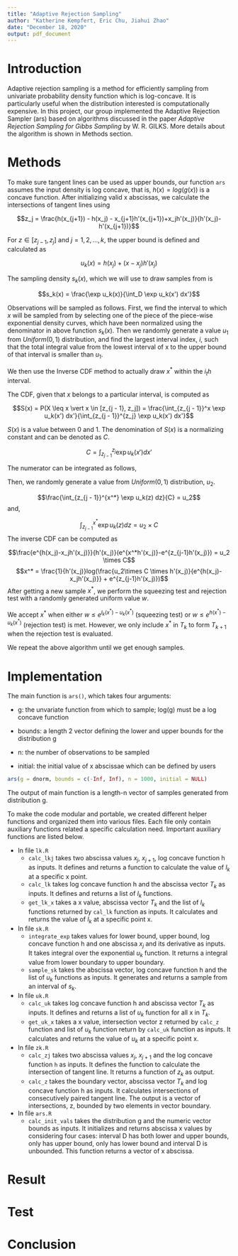 ---
title: "Adaptive Rejection Sampling"
author: "Katherine Kempfert, Eric Chu, Jiahui Zhao" 
date: "December 18, 2020"
output: pdf_document
---

# Introduction

Adaptive rejection sampling is a method for efficiently sampling from univariate probability density function which is log-concave. It is particularly useful when the distribution interested is computationally expensive. In this project, our group implemented the Adaptive Rejection Sampler (ars) based on algorithms discussed in the paper *Adaptive Rejection Sampling for Gibbs Sampling* by W. R. GILKS. More details about the algorithm is shown in Methods section. 

# Methods

To make sure tangent lines can be used as upper bounds, our function `ars` assumes the input density is log concave, that is, $h(x) = log(g(x))$ is a concave function. After initializing valid x abscissas, we calculate the intersections of tangent lines using

$$z_j = \frac{h(x_{j+1}) - h(x_j) - x_{j+1}h'(x_{j+1})+x_jh'(x_j)}{h'(x_j)-h'(x_{j+1})}$$

For $z \in [z_{j - 1}, z_j]$ and $j = 1, 2, ..., k$, the upper bound is defined and calculated as 

$$ u_k(x) = h(x_j) + (x - x_j)h'(x_j)$$

The sampling density $s_k(x)$, which we will use to draw samples from is

$$s_k(x) = \frac{\exp u_k(x)}{\int_D \exp u_k(x') dx'}$$ 

Observations will be sampled as follows. First, we find the interval to which $x$ will be sampled from by selecting one of the piece of the piece-wise exponential density curves, which have been normalized using the denominator in above function $s_k(x)$. Then we randomly generate a value $u_1$ from $Uniform(0, 1)$ distribution, and find the largest interval index, $i$, such that the total integral value from the lowest interval of x to the upper bound of that interval is smaller than $u_1$.   
  
We then use the Inverse CDF method to actually draw $x^*$ within the $i_th$ interval.  

The CDF, given that $x$ belongs to a particular interval, is computed as 

$$S(x) = P(X \leq x \vert x \in [z_{j - 1}, z_j]) = \frac{\int_{z_{j - 1}}^x \exp u_k(x') dx'}{\int_{z_{j - 1}}^{z_j} \exp u_k(x') dx'}$$
  
$S(x)$ is a value between 0 and 1. The denomination of $S(x)$ is a normalizing constant and can be denoted as $C$. 

$$C = \int_{z_{j - 1}}^{z_j} \exp u_k(x') dx'$$

The numerator can be integrated as follows,

\begin{align*}
\int_{z_{j - 1}}^x \exp u_k(z) dz &= \int_{z_{j - 1}}^x \exp(h(x_j) + (z - x_j)h'(x_j)) dz \\
&= \exp(h(x_j) - x_j h'(x_j)) \int_{z_{j - 1}}^x \exp(z h'(x_j)) dz \\
&=  \exp(h(x_j) - x_j h'(x_j)) \cdot \frac{\exp(z h'(x_j))}{h'(x_j)} \big \vert_{z_{j - 1}}^{x} \\
&= \frac{\exp(h(x_j) - x_j h'(x_j)) }{h'(x_j)} \left(\exp(x h'(x_j)) - \exp(z_{j - 1} h'(x_j)) \right). 
\end{align*}

Then, we randomly generate a value from $Uniform(0,1)$ distribution, $u_2$.

$$\frac{\int_{z_{j - 1}}^{x^*} \exp u_k(z) dz}{C} = u_2$$
and,

$$\int_{z_{j - 1}}^{x^*} \exp u_k(z) dz = u_2 \times C$$
The inverse CDF can be computed as  

$$\frac{e^{h(x_j)-x_jh'(x_j)}}{h'(x_j)}(e^{x^*h'(x_j)}-e^{z_{j-1}h'(x_j)}) = u_2 \times C$$
$$x^* = \frac{1}{h'(x_j)}log(\frac{u_2\times C \times h'(x_j)}{e^{h(x_j)-x_jh'(x_j)}} + e^{z_{j-1}h'(x_j)})$$
After getting a new sample $x^*$, we perform the squeezing test and rejection test with a randomly generated uniform value $w$.

We accept $x^*$ when either $w \le e^{l_k(x^*) - u_k(x^*)}$ (squeezing test) or $w \le e^{h(x^*) - u_k(x^*)}$ (rejection test) is met. However, we only include $x^*$ in $T_k$ to form $T_{k+1}$ when the rejection test is evaluated. 


We repeat the above algorithm until we get enough samples.

# Implementation

The main function is `ars()`, which takes four arguments: 

* g: the unvariate function from which to sample; log(g) must be a log concave function  
  
* bounds: a length 2 vector defining the lower and upper bounds for the distribution g  
  
* n: the number of observations to be sampled  
  
* initial: the initial value of x abscissae which can be defined by users  

```{r, eval=FALSE}
ars(g = dnorm, bounds = c(-Inf, Inf), n = 1000, initial = NULL)
```

The output of main function is a length-n vector of samples generated from distribution g.  
  
To make the code modular and portable, we created different helper functions and organized them into various files. Each file only contain auxiliary functions related a specific calculation need. Important auxiliary functions are listed below. 

* In file `lk.R` 
  + `calc_lkj` takes two abscissa values $x_j$, $x_{j+1}$, log concave function h as inputs. It defines and returns a function to calculate the value of $l_k$ at a specific x point.  
  + `calc_lk` takes log concave function h and the abscissa vector $T_k$ as inputs. It defines and returns a list of $l_k$ functions.  
  + `get_lk_x` takes a x value, abscissa vector $T_k$ and the list of $l_k$ functions returned by `cal_lk` function as inputs. It calculates and returns the value of $l_k$ at a specific point x. 
* In file `sk.R`
  + `integrate_exp` takes values for lower bound, upper bound, log concave function h and one abscissa $x_j$ and its derivative as inputs. It takes integral over the exponential $u_k$ function. It returns a integral value from lower boundary to upper boundary.   
  + `sample_sk` takes the abscissa vector, log concave function h and the list of $u_k$ functions as inputs. It generates and returns a sample from an interval of $s_k$.
* In file `uk.R`
  + `calc_uk` takes log concave function h and abscissa vector $T_k$ as inputs. It defines and returns a list of $u_k$ function for all x in $T_k$.  
  + `get_uk_x` takes a x value, intersection vector z returned by `calc_z` function and list of $u_k$ function return by `calc_uk` function as inputs. It calculates and returns the value of $u_k$ at a specific point x. 
* In file `zk.R`
  + `calc_zj` takes two abscissa values $x_j$, $x_{j+1}$ and the log concave function `h` as inputs. It defines the function to calculate the intersection of tangent line. It returns a function of $z_k$ as output.  
  + `calc_z` takes the boundary vector, abscissa vector $T_k$ and log concave function h as inputs. It calculates intersections of consecutively paired tangent line. The output is a vector of intersections, z, bounded by two elements in vector boundary. 
* In file `ars.R`
  + `calc_init_vals` takes the distribution g and the numeric vector bounds as inputs. It initializes and returns abscissa x values by considering four cases: interval D has both lower and upper bounds, only has upper bound, only has lower bound and interval D is unbounded. This function returns a vector of x abscissa. 
  
# Result 

# Test

# Conclusion
